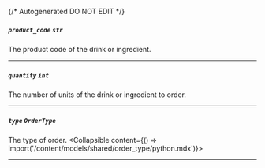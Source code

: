 {/* Autogenerated DO NOT EDIT  */}

##### `product_code` *`str`*
The product code of the drink or ingredient.

---
##### `quantity` *`int`*
The number of units of the drink or ingredient to order.

---
##### `type` *`OrderType`*
The type of order.
<Collapsible content={() => import('/content/models/shared/order_type/python.mdx')}>
</Collapsible>

---
